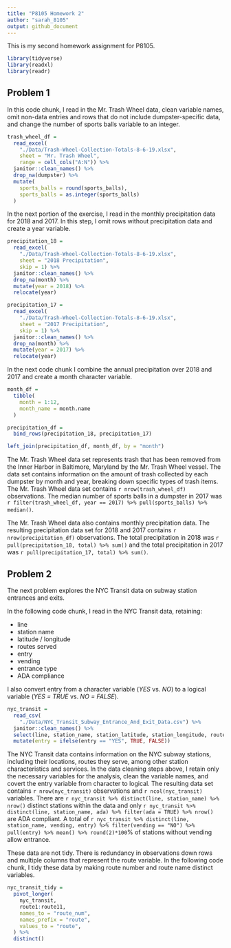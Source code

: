 ```yaml
---
title: "P8105 Homework 2"
author: "sarah_8105"
output: github_document
---
```


This is my second homework assignment for P8105.

```r
library(tidyverse)
library(readxl)
library(readr)
```


## Problem 1

In this code chunk, I read in the Mr. Trash Wheel data, clean variable names, omit non-data entries and rows that do not include dumpster-specific data, and change the number of sports balls variable to an integer.

```r
trash_wheel_df = 
  read_excel(
    "./Data/Trash-Wheel-Collection-Totals-8-6-19.xlsx", 
    sheet = "Mr. Trash Wheel",
    range = cell_cols("A:N")) %>%
  janitor::clean_names() %>%
  drop_na(dumpster) %>%
  mutate(
    sports_balls = round(sports_balls),
    sports_balls = as.integer(sports_balls)
  )
```

In the next portion of the exercise, I read in the monthly precipitation data for 2018 and 2017. In this step, I omit rows without precipitation data and create a year variable.

```r
precipitation_18 = 
  read_excel(
    "./Data/Trash-Wheel-Collection-Totals-8-6-19.xlsx", 
    sheet = "2018 Precipitation",
    skip = 1) %>%
  janitor::clean_names() %>%
  drop_na(month) %>%
  mutate(year = 2018) %>%
  relocate(year)

precipitation_17 = 
  read_excel(
    "./Data/Trash-Wheel-Collection-Totals-8-6-19.xlsx", 
    sheet = "2017 Precipitation",
    skip = 1) %>%
  janitor::clean_names() %>%
  drop_na(month) %>%
  mutate(year = 2017) %>%
  relocate(year)
```

In the next code chunk I combine the annual precipitation over 2018 and 2017 and create a month character variable.

```r
month_df =
  tibble(
    month = 1:12,
    month_name = month.name
  )

precipitation_df =
  bind_rows(precipitation_18, precipitation_17)

left_join(precipitation_df, month_df, by = "month")

```


The Mr. Trash Wheel data set represents trash that has been removed from the Inner Harbor in Baltimore, Maryland by the Mr. Trash Wheel vessel. The data set contains information on the amount of trash collected by each dumpster by month and year, breaking down specific types of trash items. The Mr. Trash Wheel data set contains `r nrow(trash_wheel_df)` observations. The median number of sports balls in a dumpster in 2017 was `r filter(trash_wheel_df, year == 2017) %>% pull(sports_balls) %>% median()`.

The Mr. Trash Wheel data also contains monthly precipitation data. The resulting precipitation data set for 2018 and 2017 contains `r nrow(precipitation_df)` observations. The total precipitation in 2018 was `r pull(precipitation_18, total) %>% sum()` and the total precipitation in 2017 was `r pull(precipitation_17, total) %>% sum()`.


 
## Problem 2

The next problem explores the NYC Transit data on subway station entrances and exits.

In the following code chunk, I read in the NYC Transit data, retaining:

* line
* station name
* latitude / longitude
* routes served
* entry
* vending 
* entrance type
* ADA compliance

I also convert entry from a character variable (_YES_ vs. _NO_) to a logical variable (_YES = TRUE_ vs. _NO = FALSE_).

```r
nyc_transit = 
  read_csv(
    "./Data/NYC_Transit_Subway_Entrance_And_Exit_Data.csv") %>%
  janitor::clean_names() %>%
  select(line, station_name, station_latitude, station_longitude, route1:route11, entry, vending, entrance_type, ada) %>%
  mutate(entry = ifelse(entry == "YES", TRUE, FALSE))
```

The NYC Transit data contains information on the NYC subway stations, including their locations, routes they serve, among other station characteristics and services. In the data cleaning steps above, I retain only the necessary variables for the analysis, clean the variable names, and covert the entry variable from character to logical. The resulting data set contains `r nrow(nyc_transit)` observations and `r ncol(nyc_transit)` variables. There are `r nyc_transit %>% distinct(line, station_name) %>% nrow()` distinct stations within the data and only `r nyc_transit %>% distinct(line, station_name, ada) %>% filter(ada = TRUE) %>% nrow()` are ADA compliant. A total of `r nyc_transit %>% distinct(line, station_name, vending, entry) %>% filter(vending == "NO") %>% pull(entry) %>% mean() %>% round(2)*100`% of stations without vending allow entrance.

These data are not tidy. There is redundancy in observations down rows and multiple columns that represent the route variable. In the following code chunk, I tidy these data by making route number and route name distinct variables.

```r
nyc_transit_tidy = 
  pivot_longer(
    nyc_transit,
    route1:route11,
    names_to = "route_num",
    names_prefix = "route",
    values_to = "route",
  ) %>%
  distinct()
```

